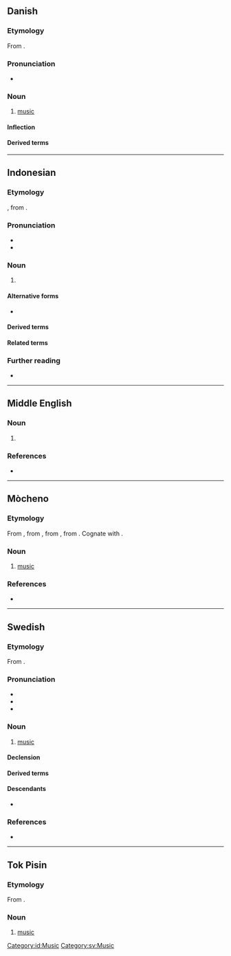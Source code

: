 {{also|Musik}}
==Danish==
{{wikipedia|lang=da}}

===Etymology===
From {{der|da|la|mūsica||music}}.

===Pronunciation===
* {{IPA|da|/musik/|[muˈsiɡ̊]}}

===Noun===
{{da-noun|stem=musikk|en|-}}
# [[music]]

====Inflection====
{{da-noun-infl|musikken|n=sg}}

====Derived terms====
{{col3|da|musikal|musikalbum|musikalsk|musikartikel|musiker|musikfolk|musikgenre|musikgruppe|musikindustri|musikinstrument|musikkonservatorie|musikkonservatorium|musikpædagog|musikpædagogik|musikproducer|musikprogram|musiksingle|musikstil|musikteori|musikundervisning|musikvidenskab|musikvideo|musikvideoinstruktør|populærmusiksingle|rapmusik}}

----

==Indonesian==

===Etymology===
{{der|id|nl|muziek}}, from {{der|id|la|mūsica||music}}.

===Pronunciation===
* {{IPA|id|[ˈmu.sɪk̚]}}
* {{hyphenation|id|mu|sik}}

===Noun===
{{id-noun}}
# {{l|en|music}}

====Alternative forms====
* {{alter|ms|muzik}} {{q|Brunei|Malaysia|Singapore}}

====Derived terms====
{{der4|id|
| bermusik
| memusiki
| memusikkan
| musikan
| pemusik
| permusikan
|}}

====Related terms====
{{rel4|id|
| musikus
| musisi
|}}

===Further reading===
* {{R:KBBI Daring}}

[[Category:id:Music]]

----

==Middle English==

===Noun===
{{enm-noun}}

# {{alt form|enm|musike}}

===References===
* {{R:MED Online|entry= mūsik(e (n.)  |id=MED28966 |accessdate=2018-04-01}}

----

==Mòcheno==

===Etymology===
{{PIE root|mhn|men|id=think}}
From {{inh|mhn|gmh|music}}, from {{inh|mhn|goh|musica}}, from {{der|mhn|la|mūsica||music}}, from {{der|mhn|grc|μουσῐκή||art of the Muses}}. Cognate with {{cog|de|Musik}}.

===Noun===
{{mhn-noun|f}}

# [[music]]

===References===
* {{R:CLM}}

{{c|mhn|Art}}

----

==Swedish==

===Etymology===
From {{der|sv|la|mūsica||music}}.

===Pronunciation===
* {{IPA|sv|/mʉsiːk/}}
* {{audio|sv|Sv-musik.ogg|audio}}
* {{rhymes|sv|iːk}}

===Noun===
{{sv-noun|c|-}}

# [[music]]

====Declension====
{{sv-noun-unc-irreg-c|2=musiken}}

====Derived terms====
{{der4|sv|blåsmusik|dansmusik|folkmusik|musa|musicera|musikackompanjemang|musikaffär|musikal|musikalartist|musikalier|musikisk|musikitet|musikanläggning|musikant|musikantisk|musikarkeolog|musikarkeologi|musikarrangemang|musikbegåvad|musikbegåvning|musikbranschen|musikdirektör|musikdrama|musikdramatik|musikdramatisk|musikensemble|musiker|musikestrad|musikfest|musikfestival|musikfil|musikform|musikforskare|musikforskning|musikförlag|musikgenre|musikgrupp|musikgudstjänst|musikgymnasium|musikhistoria|musikhistorisk|musikhögskola|musikindustri|musikinslag|musikinstrument|musikintresse|musikintresserad|musikjournalist|musikkapell|musikkavalkad|musikklass|musikkonservatorium|musikkritik|musikkritiker|musikkultur|musikkår|musikledare|musiklektion|musiklexikon|musiklitteratur|musikliv|musiklärare|musikolog|musikologi|musikpaviljong|musikpedagog|musikprogram|musikradio|musikrecensent|musikrecension|musikrum|musiksajt|musiksal|musikscen|musikshow|musikskola|musikskribent|musiksmak|musikspelare|musikstil|musikstudier|musikstudio|musikstycke|musikteater|musikteori|musiktradition|musikunderhållning|musikundervisning|musikupplevelse|musikutbildning|musikutbud|musikval|musikverk|musikvetenskap|musikvideo|musikälskare|musiköra|musisk|som musik för mina öron|stråkmusik|synthmusik|världsmusik}}

====Descendants====
* {{desc|fi|musiikki|bor=1}}

===References===
* {{R:svenska.se|saol}}

[[Category:sv:Music]]

----

==Tok Pisin==

===Etymology===
From {{der|tpi|en|music}}.

===Noun===
{{head|tpi|noun}}

# [[music]]